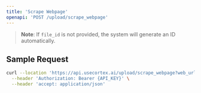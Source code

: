 ```yaml
---
title: 'Scrape Webpage'
openapi: 'POST /upload/scrape_webpage'
---
```


> **Note**: If `file_id` is not provided, the system will generate an ID automatically.

## Sample Request

```bash
curl --location 'https://api.usecortex.ai/upload/scrape_webpage?web_url={WEB_URL}&tenant_id={TENANT_ID}&sub_tenant_id={SUB_TENANT_ID}&file_id=custom_webpage_123' \
  --header 'Authorization: Bearer {API_KEY}' \
  --header 'accept: application/json'
```
